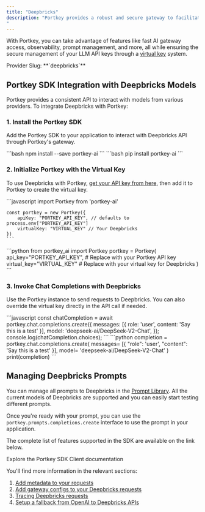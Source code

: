 ```yaml
---
title: "Deepbricks"
description: "Portkey provides a robust and secure gateway to facilitate the integration of various Large Language Models (LLMs) into your applications, including [Deepbricks](https://deepbricks.ai/).
"
---
```



With Portkey, you can take advantage of features like fast AI gateway access, observability, prompt management, and more, all while ensuring the secure management of your LLM API keys through a [virtual key](/docs/product/ai-gateway/virtual-keys) system.

<Note>
Provider Slug: **`deepbricks`**
</Note>

## Portkey SDK Integration with Deepbricks Models

Portkey provides a consistent API to interact with models from various providers. To integrate Deepbricks with Portkey:

### 1. Install the Portkey SDK

Add the Portkey SDK to your application to interact with Deepbricks API through Portkey's gateway.

<Tabs>
  <Tab title="NodeJS">
    ```bash
    npm install --save portkey-ai
    ```
  </Tab>
  <Tab title="Python">
    ```bash
    pip install portkey-ai
    ```
  </Tab>
</Tabs>

### 2. Initialize Portkey with the Virtual Key

To use Deepbricks with Portkey, [get your API key from here](https://deepbricks.ai/pricing), then add it to Portkey to create the virtual key.

<Tabs>
  <Tab title="NodeJS SDK">
    ```javascript
    import Portkey from 'portkey-ai'
     
    const portkey = new Portkey({
        apiKey: "PORTKEY_API_KEY", // defaults to process.env["PORTKEY_API_KEY"]
        virtualKey: "VIRTUAL_KEY" // Your Deepbricks
    })
    ```
  </Tab>
  <Tab title="Python SDK">
    ```python
    from portkey_ai import Portkey
    portkey = Portkey(
        api_key="PORTKEY_API_KEY",  # Replace with your Portkey API key
        virtual_key="VIRTUAL_KEY"   # Replace with your virtual key for Deepbricks
    )
    ```
  </Tab>
</Tabs>

### 3. Invoke Chat Completions with Deepbricks

Use the Portkey instance to send requests to Deepbricks. You can also override the virtual key directly in the API call if needed.

<Tabs>
  <Tab title="NodeJS SDK">
    ```javascript
    const chatCompletion = await portkey.chat.completions.create({
        messages: [{ role: 'user', content: 'Say this is a test' }],
        model: 'deepseek-ai/DeepSeek-V2-Chat',
    });
    console.log(chatCompletion.choices);
    ```
  </Tab>
  <Tab title="Python SDK">
    ```python
    completion = portkey.chat.completions.create(
        messages= [{ "role": 'user', "content": 'Say this is a test' }],
        model= 'deepseek-ai/DeepSeek-V2-Chat'
    )
    print(completion)
    ```
  </Tab>
</Tabs>

## Managing Deepbricks Prompts

You can manage all prompts to Deepbricks in the [Prompt Library](/docs/product/prompt-library). All the current models of Deepbricks are supported and you can easily start testing different prompts.

Once you're ready with your prompt, you can use the `portkey.prompts.completions.create` interface to use the prompt in your application.

The complete list of features supported in the SDK are available on the link below.

<Card title="Portkey SDK Client" icon="code" href="/docs/api-reference/portkey-sdk-client">
  Explore the Portkey SDK Client documentation
</Card>

You'll find more information in the relevant sections:

1. [Add metadata to your requests](/docs/product/observability/metadata)
2. [Add gateway configs to your Deepbricks requests](/docs/product/ai-gateway/configs)
3. [Tracing Deepbricks requests](/docs/product/observability/traces)
4. [Setup a fallback from OpenAI to Deepbricks APIs](/docs/product/ai-gateway/fallbacks)